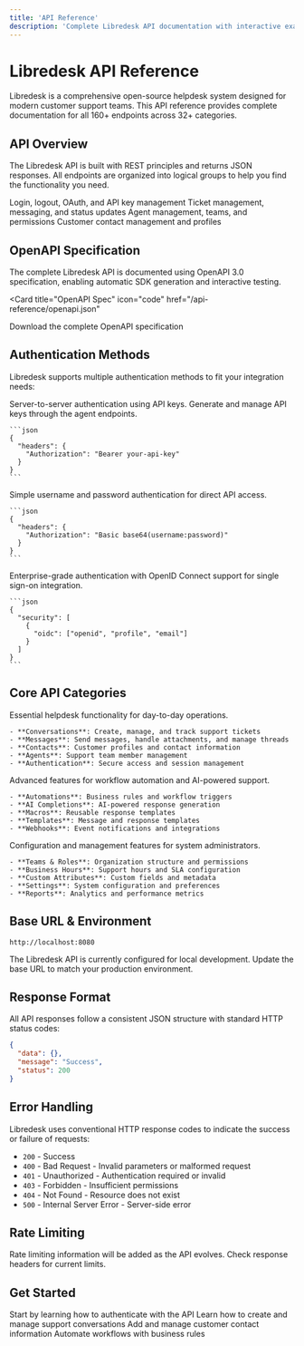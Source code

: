 ```yaml
---
title: 'API Reference'
description: 'Complete Libredesk API documentation with interactive examples'
---
```


# Libredesk API Reference

Libredesk is a comprehensive open-source helpdesk system designed for modern customer support teams. This API reference provides complete documentation for all 160+ endpoints across 32+ categories.

## API Overview

The Libredesk API is built with REST principles and returns JSON responses. All endpoints are organized into logical groups to help you find the functionality you need.

<CardGroup cols={2}>
  <Card
    title="Authentication"
    icon="key"
    href="/api-reference/endpoint/authentication/login"
  >
    Login, logout, OAuth, and API key management
  </Card>
  <Card
    title="Conversations"
    icon="messages"
    href="/api-reference/endpoint/conversations/get-all-conversations"
  >
    Ticket management, messaging, and status updates
  </Card>
  <Card
    title="Agents"
    icon="users"
    href="/api-reference/endpoint/agents/get-agents"
  >
    Agent management, teams, and permissions
  </Card>
  <Card
    title="Contacts"
    icon="address-book"
    href="/api-reference/endpoint/contacts/get-contacts"
  >
    Customer contact management and profiles
  </Card>
</CardGroup>

## OpenAPI Specification

The complete Libredesk API is documented using OpenAPI 3.0 specification, enabling automatic SDK generation and interactive testing.

<Card
  title="OpenAPI Spec"
  icon="code"
  href="/api-reference/openapi.json"
>
  Download the complete OpenAPI specification
</Card>

## Authentication Methods

Libredesk supports multiple authentication methods to fit your integration needs:

<AccordionGroup>
  <Accordion title="API Key Authentication" icon="key">
    Server-to-server authentication using API keys. Generate and manage API keys through the agent endpoints.
    
    ```json
    {
      "headers": {
        "Authorization": "Bearer your-api-key"
      }
    }
    ```
  </Accordion>
  
  <Accordion title="Basic Authentication" icon="lock">
    Simple username and password authentication for direct API access.
    
    ```json
    {
      "headers": {
        "Authorization": "Basic base64(username:password)"
      }
    }
    ```
  </Accordion>
  
  <Accordion title="OAuth/OIDC" icon="shield">
    Enterprise-grade authentication with OpenID Connect support for single sign-on integration.
    
    ```json
    {
      "security": [
        {
          "oidc": ["openid", "profile", "email"]
        }
      ]
    }
    ```
  </Accordion>
</AccordionGroup>

## Core API Categories

<Tabs>
  <Tab title="Core Operations">
    Essential helpdesk functionality for day-to-day operations.
    
    - **Conversations**: Create, manage, and track support tickets
    - **Messages**: Send messages, handle attachments, and manage threads  
    - **Contacts**: Customer profiles and contact information
    - **Agents**: Support team member management
    - **Authentication**: Secure access and session management
  </Tab>
  
  <Tab title="Automation & AI">
    Advanced features for workflow automation and AI-powered support.
    
    - **Automations**: Business rules and workflow triggers
    - **AI Completions**: AI-powered response generation
    - **Macros**: Reusable response templates
    - **Templates**: Message and response templates
    - **Webhooks**: Event notifications and integrations
  </Tab>
  
  <Tab title="Administration">
    Configuration and management features for system administrators.
    
    - **Teams & Roles**: Organization structure and permissions
    - **Business Hours**: Support hours and SLA configuration
    - **Custom Attributes**: Custom fields and metadata
    - **Settings**: System configuration and preferences
    - **Reports**: Analytics and performance metrics
  </Tab>
</Tabs>

## Base URL & Environment

```
http://localhost:8080
```

<Note>
  The Libredesk API is currently configured for local development. Update the base URL to match your production environment.
</Note>

## Response Format

All API responses follow a consistent JSON structure with standard HTTP status codes:

```json
{
  "data": {},
  "message": "Success",
  "status": 200
}
```

## Error Handling

Libredesk uses conventional HTTP response codes to indicate the success or failure of requests:

- `200` - Success
- `400` - Bad Request - Invalid parameters or malformed request
- `401` - Unauthorized - Authentication required or invalid
- `403` - Forbidden - Insufficient permissions
- `404` - Not Found - Resource does not exist
- `500` - Internal Server Error - Server-side error

## Rate Limiting

<Info>
  Rate limiting information will be added as the API evolves. Check response headers for current limits.
</Info>

## Get Started

<CardGroup cols={2}>
  <Card
    title="Authentication Guide"
    icon="key"
    href="/api-reference/endpoint/authentication/login"
  >
    Start by learning how to authenticate with the API
  </Card>
  <Card
    title="Create Your First Ticket"
    icon="ticket"
    href="/api-reference/endpoint/conversations/create-conversation"
  >
    Learn how to create and manage support conversations
  </Card>
  <Card
    title="Manage Contacts"
    icon="address-book"
    href="/api-reference/endpoint/contacts/get-contacts"
  >
    Add and manage customer contact information
  </Card>
  <Card
    title="Set Up Automations"
    icon="robot"
    href="/api-reference/endpoint/automations/get-automation-rules"
  >
    Automate workflows with business rules
  </Card>
</CardGroup>